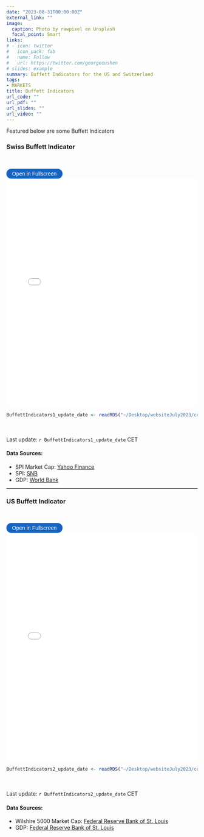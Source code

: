 ```yaml
---
date: "2023-08-31T00:00:00Z"
external_link: ""
image: 
  caption: Photo by rawpixel on Unsplash
  focal_point: Smart
links:
# - icon: twitter
#   icon_pack: fab
#   name: Follow
#   url: https://twitter.com/georgecushen
# slides: example
summary: Buffett Indicators for the US and Switzerland
tags:
- MARKETS
title: Buffett Indicators
url_code: ""
url_pdf: ""
url_slides: ""
url_video: ""
---
```

<!-- {{< load-plotly >}} -->

<!-- Load Plotly JavaScript library -->
<script src="https://cdn.plot.ly/plotly-latest.min.js"></script>

<!-- Add the toggle fullscreen function -->
<script>
    function toggleFullscreen(iframeId) {
        let iframe = document.getElementById(iframeId);
        if (iframe.requestFullscreen) {
            iframe.requestFullscreen();
        } else if (iframe.mozRequestFullScreen) { /* Firefox */
            iframe.mozRequestFullScreen();
        } else if (iframe.webkitRequestFullscreen) { /* Chrome, Safari & Opera */
            iframe.webkitRequestFullscreen();
        } else if (iframe.msRequestFullscreen) { /* IE/Edge */
            iframe.msRequestFullscreen();
        }
    }
</script>

Featured below are some Buffett Indicators

### Swiss Buffett Indicator
<br> 

<button onclick="toggleFullscreen('iframe1')" style="font-size: 14px; padding: 5px 15px; border: none; border-radius: 20px; background-color: #1664c0; color: white; cursor: pointer; transition: background-color 0.3s;" onmouseover="this.style.backgroundColor='#0056b3'" onmouseout="this.style.backgroundColor='#007BFF'">Open in Fullscreen</button>
<iframe id="iframe1" src="BuffettIndicators1.html" width="100%" height="600px" frameborder="0"> </iframe>

```r
BuffettIndicators1_update_date <- readRDS("~/Desktop/websiteJuly2023/content/project/BuffettIndicators/BuffettIndicators1_update_date.rds")
``` 

<br> <br> 
Last update: `r BuffettIndicators1_update_date` CET

#### Data Sources: 
* SPI Market Cap: [Yahoo Finance](https://finance.yahoo.com)
* SPI: [SNB](https://data.snb.ch/api/cube/capchstocki/data/csv/de)
* GDP: [World Bank](https://data.worldbank.org/indicator/NY.GDP.MKTP.CD.)
  
***


### US Buffett Indicator
<br> 

<button onclick="toggleFullscreen('iframe2')" style="font-size: 14px; padding: 5px 15px; border: none; border-radius: 20px; background-color: #1664c0; color: white; cursor: pointer; transition: background-color 0.3s;" onmouseover="this.style.backgroundColor='#0056b3'" onmouseout="this.style.backgroundColor='#007BFF'">Open in Fullscreen</button>
<iframe id="iframe2" src="BuffettIndicators2.html" width="100%" height="600px" frameborder="0"> </iframe>

```r
BuffettIndicators2_update_date <- readRDS("~/Desktop/websiteJuly2023/content/project/BuffettIndicators/BuffettIndicators2_update_date.rds")
``` 

<br> <br> 
Last update: `r BuffettIndicators2_update_date` CET

#### Data Sources: 
* Wilshire 5000 Market Cap: [Federal Reserve Bank of St. Louis](https://fred.stlouisfed.org/series/WILL5000PR)
* GDP: [Federal Reserve Bank of St. Louis](https://fred.stlouisfed.org/series/GDP)

